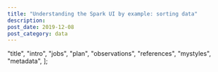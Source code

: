 ```yaml
---
title: "Understanding the Spark UI by example: sorting data"
description:
post_date: 2019-12-08
post_category: data
---
```




  "title",
  "intro",
  "jobs",
  "plan",
  "observations",
  "references",
  "mystyles",
  "metadata",
];

<ObservableNotebook notebook={notebook} cells={output_order} />
